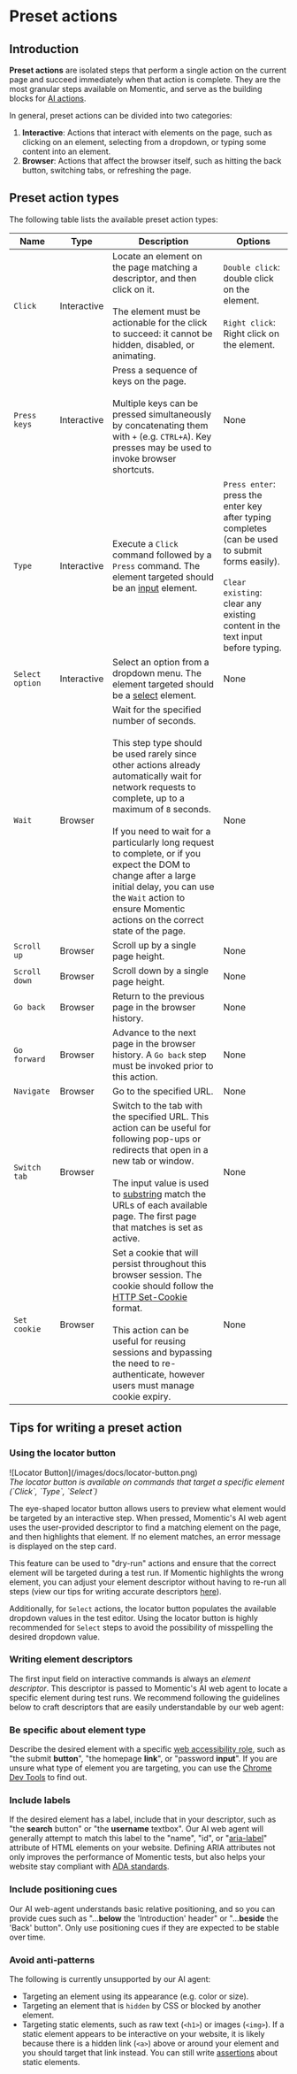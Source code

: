
# Preset actions

## Introduction

**Preset actions** are isolated steps that perform a single action on the current page and succeed immediately when that action is complete. They are the most granular steps available on Momentic, and serve as the building blocks for [AI actions](/docs/step-types/ai-actions).

In general, preset actions can be divided into two categories:

1. **Interactive**: Actions that interact with elements on the page, such as clicking on an element, selecting from a dropdown, or typing some content into an element.
2. **Browser**: Actions that affect the browser itself, such as hitting the back button, switching tabs, or refreshing the page.

## Preset action types

The following table lists the available preset action types:

| Name            | Type                                                     | Description                                                                                                                                                                                                                                                                                                                                                                                                                                   | Options                                                                                                                                                                                 |
| --------------- | -------------------------------------------------------- | --------------------------------------------------------------------------------------------------------------------------------------------------------------------------------------------------------------------------------------------------------------------------------------------------------------------------------------------------------------------------------------------------------------------------------------------- | --------------------------------------------------------------------------------------------------------------------------------------------------------------------------------------- |
| `Click`         | <Callout type="info" emoji="">Interactive</Callout><br/> | Locate an element on the page matching a descriptor, and then click on it.<br/><br/>The element must be actionable for the click to succeed: it cannot be hidden, disabled, or animating.                                                                                                                                                                                                                                                     | `Double click`: double click on the element.<br/><br/> `Right click`: Right click on the element.                                                                                       |
| `Press keys`    | <Callout type="info" emoji="">Interactive</Callout><br/> | Press a sequence of keys on the page.<br/><br/>Multiple keys can be pressed simultaneously by concatenating them with `+` (e.g. `CTRL+A`). Key presses may be used to invoke browser shortcuts.                                                                                                                                                                                                                                               | None                                                                                                                                                                                    |
| `Type`          | <Callout type="info" emoji="">Interactive</Callout><br/> | Execute a `Click` command followed by a `Press` command. The element targeted should be an [input](https://developer.mozilla.org/en-US/docs/Web/HTML/Element/input) element.                                                                                                                                                                                                                                                                  | `Press enter`: press the enter key after typing completes (can be used to submit forms easily).<br/><br/> `Clear existing`: clear any existing content in the text input before typing. |
| `Select option` | <Callout type="info" emoji="">Interactive</Callout><br/> | Select an option from a dropdown menu. The element targeted should be a [select](https://developer.mozilla.org/en-US/docs/Web/HTML/Element/select) element.                                                                                                                                                                                                                                                                                   | None                                                                                                                                                                                    |
| `Wait`          | <Callout type="default" emoji="">Browser</Callout><br/>  | Wait for the specified number of seconds.<br/><br/>This step type should be used rarely since other actions already automatically wait for network requests to complete, up to a maximum of `8` seconds.<br/><br/>If you need to wait for a particularly long request to complete, or if you expect the DOM to change after a large initial delay, you can use the `Wait` action to ensure Momentic actions on the correct state of the page. | None                                                                                                                                                                                    |
| `Scroll up`     | <Callout type="default" emoji="">Browser</Callout><br/>  | Scroll up by a single page height.                                                                                                                                                                                                                                                                                                                                                                                                            | None                                                                                                                                                                                    |
| `Scroll down`   | <Callout type="default" emoji="">Browser</Callout><br/>  | Scroll down by a single page height.                                                                                                                                                                                                                                                                                                                                                                                                          | None                                                                                                                                                                                    |
| `Go back`       | <Callout type="default" emoji="">Browser</Callout><br/>  | Return to the previous page in the browser history.                                                                                                                                                                                                                                                                                                                                                                                           | None                                                                                                                                                                                    |
| `Go forward`    | <Callout type="default" emoji="">Browser</Callout><br/>  | Advance to the next page in the browser history. A `Go back` step must be invoked prior to this action.                                                                                                                                                                                                                                                                                                                                       | None                                                                                                                                                                                    |
| `Navigate`      | <Callout type="default" emoji="">Browser</Callout><br/>  | Go to the specified URL.                                                                                                                                                                                                                                                                                                                                                                                                                      | None                                                                                                                                                                                    |
| `Switch tab`    | <Callout type="default" emoji="">Browser</Callout><br/>  | Switch to the tab with the specified URL. This action can be useful for following pop-ups or redirects that open in a new tab or window.<br/><br/>The input value is used to [substring](https://en.wikipedia.org/wiki/Substring) match the URLs of each available page. The first page that matches is set as active.                                                                                                                        | None                                                                                                                                                                                    |
| `Set cookie`    | <Callout type="default" emoji="">Browser</Callout><br/>  | Set a cookie that will persist throughout this browser session. The cookie should follow the [HTTP Set-Cookie](https://developer.mozilla.org/en-US/docs/Web/HTTP/Headers/Set-Cookie) format.<br/><br/>This action can be useful for reusing sessions and bypassing the need to re-authenticate, however users must manage cookie expiry.                                                                                                      | None                                                                                                                                                                                    |

## Tips for writing a preset action

### Using the locator button

<div style={{ display: "flex", justifyContent: "center" }}>
  <Frame>![Locator Button](/images/docs/locator-button.png)</Frame>
</div>
<div style={{ textAlign: "center" }}>
  <i>
    The locator button is available on commands that target a specific element
    (`Click`, `Type`, `Select`)
  </i>
</div>

The eye-shaped locator button allows users to preview what element would be targeted by an interactive step. When pressed, Momentic's AI web agent uses the user-provided descriptor to find a matching element on the page, and then highlights that element. If no element matches, an error message is displayed on the step card.

This feature can be used to "dry-run" actions and ensure that the correct element will be targeted during a test run. If Momentic highlights the wrong element, you can adjust your element descriptor without having to re-run all steps (view our tips for writing accurate descriptors [here](#writing-element-descriptors)).

Additionally, for `Select` actions, the locator button populates the available dropdown values in the test editor. Using the locator button is highly recommended for `Select` steps to avoid the possibility of misspelling the desired dropdown value.

### Writing element descriptors

The first input field on interactive commands is always an _element descriptor_. This descriptor is passed to Momentic's AI web agent to locate a specific element during test runs. We recommend following the guidelines below to craft descriptors that are easily understandable by our web agent:

<Steps>

### Be specific about element type

Describe the desired element with a specific [web
accessibility
role](https://developer.mozilla.org/en-US/docs/Web/Accessibility/ARIA/Roles),
such as "the submit **button**", "the homepage **link**", or "password **input**". If you are unsure what type
of element you are targeting, you can use the [Chrome Dev
Tools](https://developer.chrome.com/blog/full-accessibility-tree#full_accessibility_tree_in_devtools)
to find out.

### Include labels

If the desired element has a label, include that in your descriptor, such as "the **search** button" or "the **username** textbox". Our AI web agent will generally attempt to match this label to the "name", "id", or "[aria-label](https://developer.mozilla.org/en-US/docs/Web/Accessibility/ARIA/Attributes/aria-label)" attribute of HTML elements on your website. Defining ARIA attributes not only improves the performance of Momentic tests, but also helps your website stay compliant with [ADA standards](https://www.access-board.gov/ada/).

### Include positioning cues

Our AI web-agent understands basic relative positioning, and so you can provide cues such as "...**below** the 'Introduction' header" or "...**beside** the 'Back' button". Only use positioning cues if they are expected to be stable over time.

### Avoid anti-patterns

The following is currently unsupported by our AI agent:

- Targeting an element using its appearance (e.g. color or size).
- Targeting an element that is `hidden` by CSS or blocked by another element.
- Targeting static elements, such as raw text (`<h1>`) or images (`<img>`). If a static element appears to be interactive on your website, it is likely because there is a hidden link (`<a>`) above or around your element and you should target that link instead. You can still write [assertions](/docs/step-types/ai-checks) about static elements.

</Steps>
